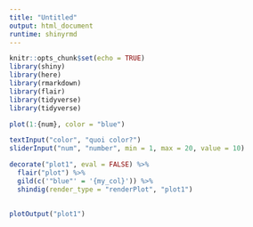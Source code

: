 ```yaml
---
title: "Untitled"
output: html_document
runtime: shinyrmd
---
```


```r
knitr::opts_chunk$set(echo = TRUE)
library(shiny)
library(here)
library(rmarkdown)
library(flair)
library(tidyverse)
library(tidyverse)
```

```r
plot(1:{num}, color = "blue")   
```


```r
textInput("color", "quoi color?")
sliderInput("num", "number", min = 1, max = 20, value = 10)
```

```r
decorate("plot1", eval = FALSE) %>%
  flair("plot") %>%
  gild(c('"blue"' = '{my_col}')) %>%
  shindig(render_type = "renderPlot", "plot1")
  
```

```r
plotOutput("plot1")
```


